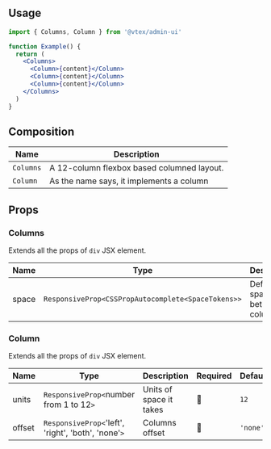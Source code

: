 
<Section hasExplanation>

## Usage

```jsx
import { Columns, Column } from '@vtex/admin-ui'

function Example() {
  return (
    <Columns>
      <Column>{content}</Column>
      <Column>{content}</Column>
      <Column>{content}</Column>
    </Columns>
  )
}
```

</Section>

<Section>

## Composition

| Name      | Description                                |
| --------- | ------------------------------------------ |
| `Columns` | A 12-column flexbox based columned layout. |
| `Column`  | As the name says, it implements a column   |

</Section>

<Section>

## Props

</Section>

<Section hasExplanation>

### Columns

Extends all the props of `div` JSX element.

| Name  | Type                                               | Description                       | Required | Default |
| ----- | -------------------------------------------------- | --------------------------------- | -------- | ------- |
| space | `ResponsiveProp<CSSPropAutocomplete<SpaceTokens>>` | Defines the space between columns | 🚫       | `$m`    |

</Section>

<Section hasExplanation>

### Column

Extends all the props of `div` JSX element.

| Name   | Type                                                | Description             | Required | Default  |
| ------ | --------------------------------------------------- | ----------------------- | -------- | -------- |
| units  | `ResponsiveProp<`number from 1 to 12`>`             | Units of space it takes | 🚫       | `12`     |
| offset | `ResponsiveProp<`'left', 'right', 'both', 'none'`>` | Columns offset          | 🚫       | `'none'` |

</Section>

